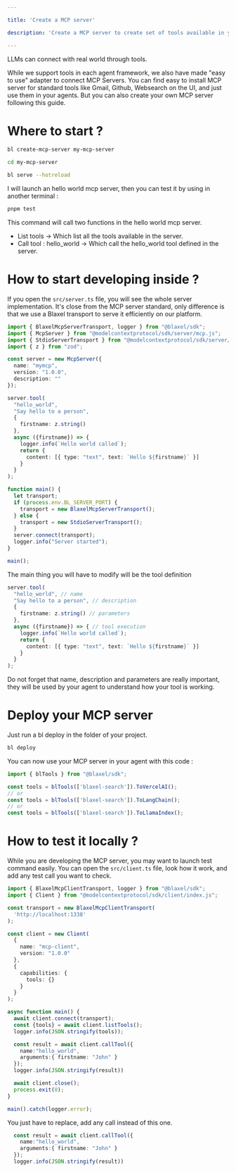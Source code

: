 ```yaml
---

title: 'Create a MCP server'

description: 'Create a MCP server to create set of tools available in your agents.'

---
```


LLMs can connect with real world through tools.

While we support tools in each agent framework, we also have made "easy to use" adapter to connect MCP Servers.
You can find easy to install MCP server for standard tools like Gmail, Github, Websearch on the UI, and just use them in your agents.
But you can also create your own MCP server following this guide.

# Where to start ?
```sh
bl create-mcp-server my-mcp-server

cd my-mcp-server

bl serve --hotreload
```

I will launch an hello world mcp server, then you can test it by using in another terminal :
```sh
pnpm test
```

This command will call two functions in the hello world mcp server.
- List tools -> Which list all the tools available in the server.
- Call tool : hello_world -> Which call the hello_world tool defined in the server.

# How to start developing inside ?

If you open the `src/server.ts` file, you will see the whole server implementation.
It's close from the MCP server standard, only difference is that we use a Blaxel transport to serve it efficiently on our platform.


```ts
import { BlaxelMcpServerTransport, logger } from "@blaxel/sdk";
import { McpServer } from "@modelcontextprotocol/sdk/server/mcp.js";
import { StdioServerTransport } from "@modelcontextprotocol/sdk/server/stdio.js";
import { z } from "zod";

const server = new McpServer({
  name: "mymcp",
  version: "1.0.0",
  description: ""
});

server.tool(
  "hello_world",
  "Say hello to a person",
  {
    firstname: z.string()
  },
  async ({firstname}) => {
    logger.info(`Hello world called`);
    return {
      content: [{ type: "text", text: `Hello ${firstname}` }]
    }
  }
);

function main() {
  let transport;
  if (process.env.BL_SERVER_PORT) {
    transport = new BlaxelMcpServerTransport();
  } else {
    transport = new StdioServerTransport();
  }
  server.connect(transport);
  logger.info("Server started");
}

main();

```


The main thing you will have to modify will be the tool definition
```ts
server.tool(
  "hello_world", // name
  "Say hello to a person", // description
  {
    firstname: z.string() // parameters
  },
  async ({firstname}) => { // tool execution
    logger.info(`Hello world called`);
    return {
      content: [{ type: "text", text: `Hello ${firstname}` }]
    }
  }
);
```
Do not forget that name, description and parameters are really important, they will be used by your agent to understand how your tool is working.

# Deploy your MCP server
Just run a bl deploy in the folder of your project.
```sh
bl deploy
```

You can now use your MCP server in your agent with this code :

```ts
import { blTools } from "@blaxel/sdk";

const tools = blTools(['blaxel-search']).ToVercelAI();
// or 
const tools = blTools(['blaxel-search']).ToLangChain();
// or
const tools = blTools(['blaxel-search']).ToLlamaIndex();
```


# How to test it locally ?

While you are developing the MCP server, you may want to launch test command easily.
You can open the `src/client.ts` file, look how it work, and add any test call you want to check.

```ts
import { BlaxelMcpClientTransport, logger } from "@blaxel/sdk";
import { Client } from "@modelcontextprotocol/sdk/client/index.js";

const transport = new BlaxelMcpClientTransport(
  'http://localhost:1338'
);

const client = new Client(
  {
    name: "mcp-client",
    version: "1.0.0"
  },
  {
    capabilities: {
      tools: {}
    }
  }
);

async function main() {
  await client.connect(transport);
  const {tools} = await client.listTools();
  logger.info(JSON.stringify(tools));

  const result = await client.callTool({
    name:"hello_world",
    arguments:{ firstname: "John" }
  });
  logger.info(JSON.stringify(result))

  await client.close();
  process.exit(0);
}

main().catch(logger.error);
```

You just have to replace, add any call instead of this one.

```ts
  const result = await client.callTool({
    name:"hello_world",
    arguments:{ firstname: "John" }
  });
  logger.info(JSON.stringify(result))
```